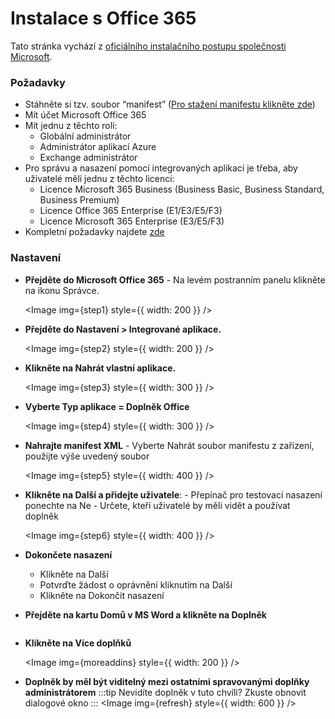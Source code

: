 
# Instalace s Office 365

Tato stránka vychází z
[oficiálního instalačního postupu společnosti Microsoft](https://learn.microsoft.com/en-us/microsoft-365/admin/manage/office-addins?view=o365-worldwide#upload-custom-office-add-ins-in-your-organization).

### Požadavky

- Stáhněte si tzv. soubor “manifest” ([Pro stažení manifestu klikněte zde](https://drive.google.com/file/d/1JgzdldbRdjwvAh9Y9rVPL3QN9A8SzAuL/view?usp=drive_link))
- Mít účet Microsoft Office 365
- Mít jednu z těchto rolí:
  - Globální administrátor
  - Administrátor aplikací Azure
  - Exchange administrátor
- Pro správu a nasazení pomocí integrovaných aplikací je třeba, aby uživatelé měli jednu z těchto licencí:
  - Licence Microsoft 365 Business (Business Basic, Business Standard, Business Premium)
  - Licence Office 365 Enterprise (E1/E3/E5/F3)
  - Licence Microsoft 365 Enterprise (E3/E5/F3)
- Kompletní požadavky najdete [zde](https://learn.microsoft.com/en-us/microsoft-365/admin/manage/centralized-deployment-of-add-ins?view=o365-worldwide)

### Nastavení

- **Přejděte do Microsoft Office 365** - Na levém postranním panelu klikněte na ikonu Správce.<br/>

  <Image img={step1} style={{ width: 200 }} />

- **Přejděte do Nastavení > Integrované aplikace.**<br/>

  <Image img={step2} style={{ width: 200 }} />

- **Klikněte na Nahrát vlastní aplikace.**<br/>

  <Image img={step3} style={{ width: 300 }} />

- **Vyberte Typ aplikace = Doplněk Office**<br/>

  <Image img={step4} style={{ width: 300 }} />

- **Nahrajte manifest XML** - Vyberte Nahrát soubor manifestu z zařízení, použijte výše uvedený soubor<br/>

  <Image img={step5} style={{ width: 400 }} />

- **Klikněte na Další a přidejte uživatele**: - Přepínač pro testovací nasazení ponechte na Ne - Určete, kteří uživatelé by měli vidět a používat doplněk<br/>

  <Image img={step6} style={{ width: 400 }} />

- **Dokončete nasazení**

  - Klikněte na Další
  - Potvrďte žádost o oprávnění kliknutím na Další
  - Klikněte na Dokončit nasazení

- **Přejděte na kartu Domů v MS Word a klikněte na Doplněk**

  <Image img={home} />

- **Klikněte na Více doplňků**

  <Image img={moreaddins} style={{ width: 200 }} />

- **Doplněk by měl být viditelný mezi ostatními spravovanými doplňky administrátorem**
  :::tip Nevidíte doplněk v tuto chvíli?
  Zkuste obnovit dialogové okno
  :::
  <Image img={refresh} style={{ width: 600 }} />
